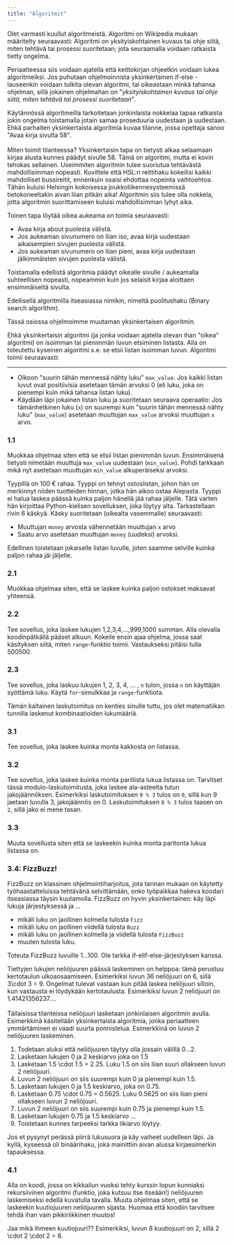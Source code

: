 ```yaml
---
title: "Algoritmit"
---
```


Olet varmasti kuullut algoritmeistä. Algoritmi on Wikipedia mukaan määritelty seuraavasti:
<Quote>Algoritmi on yksityiskohtainen kuvaus tai ohje siitä, miten tehtävä tai prosessi suoritetaan; jota seuraamalla voidaan ratkaista tietty ongelma.</Quote>

Periaatteessa siis voidaan ajatella että keittokirjan ohjeetkin voidaan lukea algoritmeiksi. Jos puhutaan ohjelmoinnista yksinkertainen if-else -lauseenkin voidaan
tulkita olevan algoritmi, tai oikeastaan minkä tahansa ohjelman, sillä jokainen ohjelmahan on "<em>yksityiskohtainen kuvaus tai ohje siitä, miten tehtävä tai prosessi suoritetaan</em>".

<Obs>
Käytännössä algoritmeilla tarkoitetaan jonkinlaista nokkelaa tapaa ratkaista jokin ongelma toistamalla jotain samaa proseduuria uudestaan ja uudestaan.
Ehkä parhaiten yksinkertaista algoritmia kuvaa tilanne, jossa opettaja sanoo "Avaa kirja sivulta 58".
<br/><br/>
Miten toimit tilanteessa? Yksinkertaisin tapa on tietysti alkaa selaamaan kirjaa alusta kunnes päädyt sivulle 58. Tämä on algoritmi, mutta ei kovin tehokas sellainen.
Useimmiten algoritmin tulee suoriutua tehtävästä mahdollisimman nopeasti. Kuvittele että HSL:n reittihaku kokeilisi kaikki mahdolliset bussireitit, ennenkuin osaisi ehdottaa nopeinta
vaihtoehtoa. Tähän kuluisi Helsingin kokoisessa joukkoliikennesysteemissä tietokoneeltakin aivan liian pitkän aika! Algoritmin siis tulee olla nokkela, jotta
algoritmin suorittamiseen kuluisi mahdollisimman lyhyt aika.


Toinen tapa löytää oikea aukeama on toimia seuraavasti:

* Avaa kirja about puolesta välistä.
* Jos aukeaman sivunumero on liian iso, avaa kirja uudestaan aikaisempien sivujen puolesta välistä.
* Jos aukeaman sivunumero on liian pieni, avaa kirja uudestaan jälkimmäisten sivujen puolesta välistä.

Toistamalla edellistä algoritmia päädyt oikealle sivulle / aukeamalla suhteellisen nopeasti, nopeammin kuin jos selaisit kirjaa aloittaen ensimmäiseltä sivulta.

Edellisellä algoritmilla itseasiassa nimikin, nimeltä puolitushaku (Binary search algorithm).
</Obs>

Tässä osiossa ohjelmoimme muutaman yksinkertaisen algoritmin.

<Segment title="1. Isoimman luvun etsiminen listasta">
Ehkä yksinkertaisin algoritmi (ja jonka voidaan ajatella olevan ihan "oikea" algoritmi) on isoimman tai pienimmän luvun etsiminen listasta.
Alla on toteutettu kyseinen algoritmi s.e. se etsii listan isoimman luvun. Algoritmi toimii seuraavasti:

---

* Olkoon "suurin tähän mennessä nähty luku" `max_value`. Jos kaikki listan luvut ovat positiivisia asetetaan tämän arvoksi 0 (eli luku, joka on pienempi 
kuin mikä tahansa listan luku).
* Käydään läpi jokainen listan luku ja suoritetaan seuraava operaatio: Jos tämänhetkinen luku (`x`) on suurempi kuin "suurin tähän
mennessä nähty luku" (`max_value`) asetetaan muuttujan `max_value` arvoksi muuttujan `x` arvo. 

<Trinket id="b73ba4628c" height="300"/>

###  1.1
Muokkaa ohjelmaa siten että se etsii listan pienimmän luvun. Ensimmäisenä tietysti nimetään muuttuja `max_value` uudestaan (`min_value`). Pohdi tarkkaan mikä
nyt asetetaan muuttujan `min_value` alkuperäiseksi arvoksi.
</Segment>

<Segment title="2. Listan lukujen summa">
Tyypillä on 100 € rahaa. Tyyppi on tehnyt ostoslistan, johon hän on merkinnyt niiden tuotteiden hinnan, jotka hän aikoo ostaa Alepasta.
Tyyppi ei halua laskea päässä kuinka paljon hänellä jää rahaa jäljelle. Tätä varten hän kirjoittaa Python-kielisen sovelluksen, joka löytyy alta.

<Obs>
Tarkastellaan rivin 6 käskyä. Käsky suoritetaan (oikealta vasemmalle) seuraavasti:

* Muuttujan `money` arvosta vähennetään muuttujan `x` arvo
* Saatu arvo asetetaan muuttujan `money` (uudeksi) arvoksi.

Edellinen toistetaan jokaiselle listan luvulle, joten saamme selville kuinka paljon rahaa jäi jäljelle.
</Obs>

<Trinket id="88d75f3113" height="300"/>

### 2.1
Muokkaa ohjelmaa siten, että se laskee kuinka paljon ostokset maksavat yhteensä.

### 2.2
Tee sovellus, joka laskee lukujen <InlineMath>1,2,3,4,...,999,1000</InlineMath> summan. Alla olevalla koodinpätkällä pääset alkuun. Kokeile ensin ajaa ohjelma, jossa saat käsityksen siitä,
miten `range`-funktio toimii. Vastaukseksi pitäisi tulla <InlineMath>500500</InlineMath>.

<Trinket id="123c5b848e" height="300"/>

### 2.3
Tee sovellus, joka laskuu lukujen 1, 2, 3, 4, ... , `n` tulon, jossa `n` on käyttäjän syöttämä luku. Käytä `for`-simulkkaa
ja `range`-funktiota.

<Obs>
Tämän kaltainen laskutoimitus on kenties sinulle tuttu, jos olet matematiikan tunnilla laskenut kombinaatioiden lukumääriä.
</Obs>

<Trinket id="df422540af" height="300"/>
</Segment>

<Segment title="3. Tietyn alkion lukumäärä listassa">

### 3.1
Tee sovellus, joka laskee kuinka monta kakkosta on listassa.
<Trinket id="4eb1edbca2" height="300"/>

### 3.2
Tee sovellus, joka laskee kuinka monta parillista lukua listassa on. Tarvitset tässä modulo-laskutoimitusta, joka laskee ala-asteelta tutun jakojäännöksen. 
Esimerkiksi laskutoimituksen `9 % 3` tulos on `0`, sillä kun 9 jaetaan luvulla 3, jakojäännös on 0. Laskutoimituksen `8 % 3` tulos
 taasen on `2`, sillä jako ei mene tasan.

### 3.3
Muuta sovellusta siten että se laskeekin kuinka monta paritonta lukua listassa on.

### 3.4: FizzBuzz!

FizzBuzz on klassinen ohjelmointiharjoitus, jota tarinan mukaan on käytetty työhaastatteluissa tehtävänä selvittämään, onko työpaikkaa hakeva koodari
itseasiassa täysin kuutamolla. FizzBuzz on hyvin yksinkertainen: käy läpi lukuja järjestyksessä ja ...
* mikäli luku on jaollinen kolmella tulosta `Fizz`
* mikäli luku on jaollinen viidellä tulosta `Buzz`
* mikäli luku on jaollinen kolmella ja viidellä tulosta `FizzBuzz`
* muuten tulosta luku.

Toteuta FizzBuzz luvuille 1...100.
<Obs>Ole tarkka if-elif-else-järjestyksen kanssa.</Obs>

<Trinket id="07fe0d3bb9" height="300"/>

</Segment>

<Segment title="4. Neliöjuuri ja kuutiojuuri">
Tiettyjen lukujen neliöjuuren päässä laskeminen on helppoa: tämä perustuu kertotaulun ulkoaosaamiseen. Esimerkiksi luvun <InlineMath>36</InlineMath> neliöjuuri on <InlineMath>6</InlineMath>, sillä <InlineMath>3\cdot 3 = 9</InlineMath>.
Ongelmat tulevat vastaan kun pitää laskea neliöjuuri silloin, kun vastausta ei löydykään kertotaulusta. Esimerkiksi luvun <InlineMath>2</InlineMath> neliöjuuri on <InlineMath>1.41421356237...</InlineMath>.
<br/><br/>
Tällaisissa tilanteissa neliöjuuri lasketaan jonkinlaisen algoritmin avulla. Esimerkkinä käsitellään yksinkertaista algoritmia, jonka periaatteen
ymmärtäminen ei vaadi suurta ponnistelua. Esimerkkinä on luvun 2 neliöjuuren laskeminen.

1. Todetaan aluksi että neliöjuuren täytyy olla jossain välillä <InlineMath>0...2</InlineMath>.
1. Lasketaan lukujen <InlineMath>0</InlineMath> ja <InlineMath>2</InlineMath> keskiarvo joka on <InlineMath>1.5</InlineMath>
1. Lasketaan <InlineMath>1.5 \cdot 1.5 = 2.25</InlineMath>. Luku <InlineMath>1.5</InlineMath> on siis liian suuri ollakseen luvun <InlineMath>2</InlineMath> neliöjuuri.
1. Luvun <InlineMath>2</InlineMath> neliöjuuri on siis suurempi kuin <InlineMath>0</InlineMath> ja pienempi kuin <InlineMath>1.5</InlineMath>.
1. Lasketaan lukujen <InlineMath>0</InlineMath> ja <InlineMath>1.5</InlineMath> keskiarvo, joka on <InlineMath>0.75</InlineMath>.
1. Lasketaan <InlineMath>0.75 \cdot 0.75 = 0.5625</InlineMath>. Luku <InlineMath>0.5625</InlineMath> on siis liian pieni ollakseen luvun <InlineMath>2</InlineMath> neliöjuuri.
1. Luvun <InlineMath>2</InlineMath> neliöjuuri on siis suurempi kuin <InlineMath>0.75</InlineMath> ja pienempi kuin <InlineMath>1.5</InlineMath>.
1. Lasketaan lukujen <InlineMath>0.75</InlineMath> ja <InlineMath>1.5</InlineMath> keskiarvo ...
1. Toistetaan kunnes tarpeeksi tarkka likiarvo löytyy.

Jos et pysynyt perässä piirrä lukusuora ja käy vaiheet uudelleen läpi. Ja kyllä, kyseessä oli binäärihaku, joka mainittiin aivan alussa kirjaesimerkin tapauksessa.

### 4.1
Alla on koodi, jossa on kikkailun vuoksi tehty kurssin lopun kunniaksi rekursiivinen algoritmi (funktio, joka kutsuu itse itseään!) neliöjuuren laskemiseksi edellä kuvatulla tavalla. Muuta ohjelmaa siten,
että se laskeekin kuutiojuuren neliöjuuren sijasta. Huomaa että koodiin tarvitsee tehdä ihan vain pikkiriikkinen muutos!

<Obs>
Jaa mikä ihmeen kuutiojuuri?? Esimerkiksi, luvun <InlineMath>8</InlineMath> kuutiojuuri on <InlineMath>2</InlineMath>, sillä <InlineMath>2 \cdot 2 \cdot 2 = 8</InlineMath>.
</Obs>

<Trinket id="4003451995" height="500"/>
</Segment>
